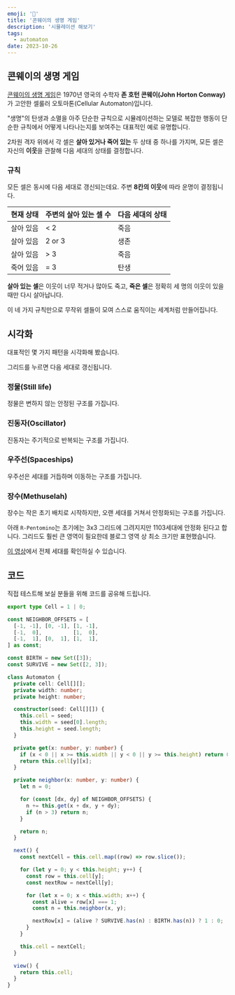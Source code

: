 ```yaml
---
emoji: '🧬'
title: '콘웨이의 생명 게임'
description: '시뮬레이션 해보기'
tags:
  - automaton
date: 2023-10-26
---
```



## 콘웨이의 생명 게임

[콘웨이의 생명 게임](https://en.wikipedia.org/wiki/Conway%27s_Game_of_Life)은 1970년 영국의 수학자 **존 호턴 콘웨이(John Horton Conway)** 가 고안한 셀룰러 오토마톤(Cellular Automaton)입니다.

"생명"의 탄생과 소멸을 아주 단순한 규칙으로 시뮬레이션하는 모델로 복잡한 행동이 단순한 규칙에서 어떻게 나타나는지를 보여주는 대표적인 예로 유명합니다.

2차원 격자 위에서 각 셀은 **살아 있거나 죽어 있는** 두 상태 중 하나를 가지며, 모든 셀은 자신의 **이웃**을 관찰해 다음 세대의 상태를 결정합니다.

### 규칙

모든 셀은 동시에 다음 세대로 갱신되는데요. 주변 **8칸의 이웃**에 따라 운명이 결정됩니다.

| 현재 상태 | 주변의 살아 있는 셀 수 | 다음 세대의 상태 |
|------------|-------------------------|------------------|
| 살아 있음 | < 2 | 죽음 |
| 살아 있음 | 2 or 3 | 생존 |
| 살아 있음 | > 3 | 죽음 |
| 죽어 있음 | = 3 | 탄생 |

**살아 있는 셀**은 이웃이 너무 적거나 많아도 죽고, **죽은 셀**은 정확히 세 명의 이웃이 있을 때만 다시 살아납니다.

이 네 가지 규칙만으로 무작위 셀들이 모여 스스로 움직이는 세계처럼 만들어집니다.

## 시각화

대표적인 몇 가지 패턴을 시각화해 봤습니다.

<Callout>

그리드를 누르면 다음 세대로 갱신됩니다.

</Callout>

### 정물(Still life)

정물은 변하지 않는 안정된 구조를 가집니다.

<Layout>
    <Game pattern="Block" />
    <Game pattern="Boat" />
    <Game pattern="Tub" />
    <Game pattern="Beehive" />
    <Game pattern="Loaf" />
</Layout>

### 진동자(Oscillator)

진동자는 주기적으로 반복되는 구조를 가집니다.

<Layout>
    <Game pattern="Blinker" />
    <Game pattern="Toad" />
    <Game pattern="Beacon" />
</Layout>

### 우주선(Spaceships)

우주선은 세대를 거듭하며 이동하는 구조를 가집니다.

<Layout>
    <Game pattern="Glider" />
</Layout>

### 장수(Methuselah)

장수는 작은 초기 배치로 시작하지만, 오랜 세대를 거쳐서 안정화되는 구조를 가집니다.

아래 `R-Pentomino`는 초기에는 3x3 그리드에 그려지지만 1103세대에 안정화 된다고 합니다. 그리드도 훨씬 큰 영역이 필요한데 블로그 영역 상 최소 크기만 표현했습니다.

<Layout>
    <Game pattern="R-Pentomino" />
</Layout>

[이 영상](https://www.youtube.com/watch?v=RvPrVPoLTe0)에서 전체 세대를 확인하실 수 있습니다.

## 코드

직접 테스트해 보실 분들을 위해 코드를 공유해 드립니다.

```ts automaton.ts
export type Cell = 1 | 0;

const NEIGHBOR_OFFSETS = [
  [-1, -1], [0, -1], [1, -1],
  [-1,  0],          [1,  0],
  [-1,  1], [0,  1], [1,  1],
] as const;

const BIRTH = new Set([3]);
const SURVIVE = new Set([2, 3]);

class Automaton {
  private cell: Cell[][];
  private width: number;
  private height: number;

  constructor(seed: Cell[][]) {
    this.cell = seed;
    this.width = seed[0].length;
    this.height = seed.length;
  }

  private get(x: number, y: number) {
    if (x < 0 || x >= this.width || y < 0 || y >= this.height) return 0;
    return this.cell[y][x];
  }

  private neighbor(x: number, y: number) {
    let n = 0;

    for (const [dx, dy] of NEIGHBOR_OFFSETS) {
      n += this.get(x + dx, y + dy);
      if (n > 3) return n;
    }

    return n;
  }

  next() {
    const nextCell = this.cell.map((row) => row.slice());

    for (let y = 0; y < this.height; y++) {
      const row = this.cell[y];
      const nextRow = nextCell[y];

      for (let x = 0; x < this.width; x++) {
        const alive = row[x] === 1;
        const n = this.neighbor(x, y);

        nextRow[x] = (alive ? SURVIVE.has(n) : BIRTH.has(n)) ? 1 : 0;
      }
    }

    this.cell = nextCell;
  }

  view() {
    return this.cell;
  }
}
```
